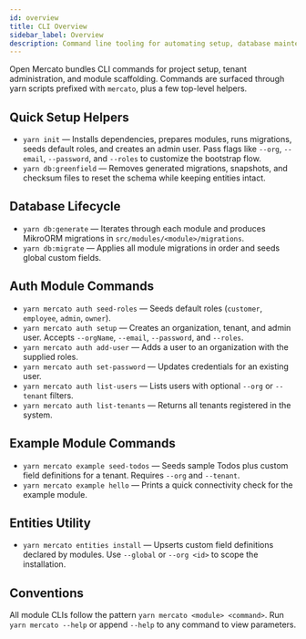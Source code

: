 ```yaml
---
id: overview
title: CLI Overview
sidebar_label: Overview
description: Command line tooling for automating setup, database maintenance, and module operations in Open Mercato.
---
```


Open Mercato bundles CLI commands for project setup, tenant administration, and module scaffolding. Commands are surfaced through yarn scripts prefixed with `mercato`, plus a few top-level helpers.

## Quick Setup Helpers

- `yarn init` — Installs dependencies, prepares modules, runs migrations, seeds default roles, and creates an admin user. Pass flags like `--org`, `--email`, `--password`, and `--roles` to customize the bootstrap flow.
- `yarn db:greenfield` — Removes generated migrations, snapshots, and checksum files to reset the schema while keeping entities intact.

## Database Lifecycle

- `yarn db:generate` — Iterates through each module and produces MikroORM migrations in `src/modules/<module>/migrations`.
- `yarn db:migrate` — Applies all module migrations in order and seeds global custom fields.

## Auth Module Commands

- `yarn mercato auth seed-roles` — Seeds default roles (`customer`, `employee`, `admin`, `owner`).
- `yarn mercato auth setup` — Creates an organization, tenant, and admin user. Accepts `--orgName`, `--email`, `--password`, and `--roles`.
- `yarn mercato auth add-user` — Adds a user to an organization with the supplied roles.
- `yarn mercato auth set-password` — Updates credentials for an existing user.
- `yarn mercato auth list-users` — Lists users with optional `--org` or `--tenant` filters.
- `yarn mercato auth list-tenants` — Returns all tenants registered in the system.

## Example Module Commands

- `yarn mercato example seed-todos` — Seeds sample Todos plus custom field definitions for a tenant. Requires `--org` and `--tenant`.
- `yarn mercato example hello` — Prints a quick connectivity check for the example module.

## Entities Utility

- `yarn mercato entities install` — Upserts custom field definitions declared by modules. Use `--global` or `--org <id>` to scope the installation.

## Conventions

All module CLIs follow the pattern `yarn mercato <module> <command>`. Run `yarn mercato --help` or append `--help` to any command to view parameters.
